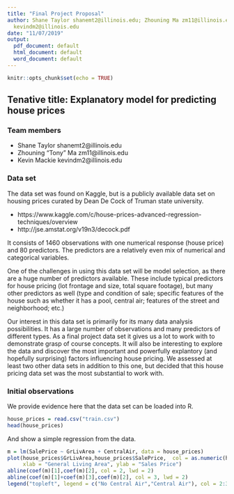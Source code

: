 ```yaml
---
title: "Final Project Proposal"
author: Shane Taylor shanemt2@illinois.edu; Zhouning Ma zm11@illinois.edu; Kevin Mackie
  kevindm2@illinois.edu
date: "11/07/2019"
output:
  pdf_document: default
  html_document: default
  word_document: default
---
```


```r
knitr::opts_chunk$set(echo = TRUE)
```

## Tenative title: Explanatory model for predicting house prices

### Team members

* Shane Taylor shanemt2@illinois.edu
* Zhouning "Tony" Ma zm11@illinois.edu
* Kevin Mackie kevindm2@illinois.edu

### Data set

The data set was found on Kaggle, but is a publicly available data set on housing prices curated by Dean De Cock of Truman state university.

* https://www.kaggle.com/c/house-prices-advanced-regression-techniques/overview
* http://jse.amstat.org/v19n3/decock.pdf

It consists of 1460 observations with one numerical response (house price) and 80 predictors. The predictors are a relatively even mix of numerical and categorical variables.

One of the challenges in using this data set will be model selection, as there are a huge number of predictors available. These include typical predictors for house pricing (lot frontage and size, total square footage), but many other predictors as well (type and condition of sale; specific features of the house such as whether it has a pool, central air; features of the street and neighborhood; etc.)

Our interest in this data set is primarily for its many data analysis possibilities. It has a large number of observations and many predictors of different types. As a final project data set it gives us a lot to work with to demonstrate grasp of course concepts. It will also be interesting to explore the data and discover the most important and powerfully explantory (and hopefully surprising) factors influencing house pricing. We assessed at least two other data sets in addition to this one, but decided that this house pricing data set was the most substantial to work with.

### Initial observations

We provide evidence here that the data set can be loaded into R. 

```r
house_prices = read.csv("train.csv")
head(house_prices)
```

And show a simple regression from the data. 

```r
m = lm(SalePrice ~ GrLivArea + CentralAir, data = house_prices)
plot(house_prices$GrLivArea,house_prices$SalePrice,  col = as.numeric(house_prices$CentralAir) + 1,
     xlab = "General Living Area", ylab = "Sales Price")
abline(coef(m)[1],coef(m)[2], col = 2, lwd = 2)
abline(coef(m)[1]+coef(m)[3],coef(m)[2], col = 3, lwd = 2)
legend("topleft", legend = c("No Central Air","Central Air"), col = 2:3, lwd = 2)
```
